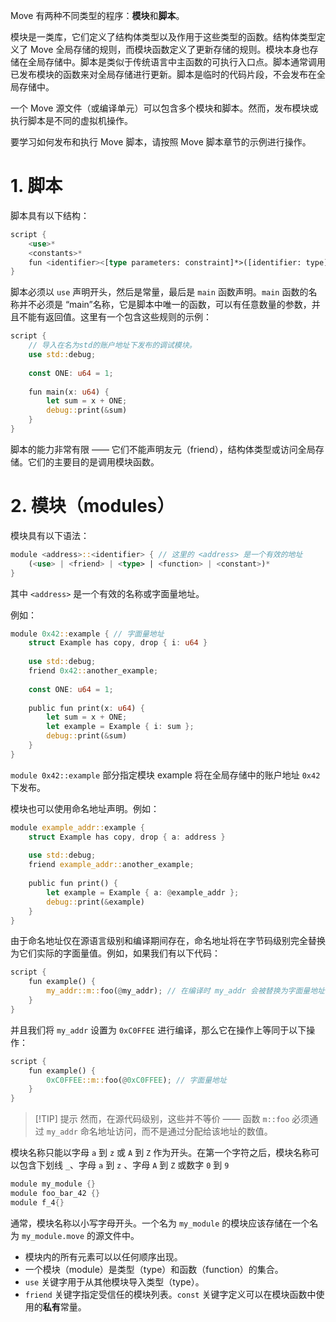 Move 有两种不同类型的程序：**模块**和**脚本**。

模块是一类库，它们定义了结构体类型以及作用于这些类型的函数。结构体类型定义了 Move 全局存储的规则，而模块函数定义了更新存储的规则。模块本身也存储在全局存储中。脚本是类似于传统语言中主函数的可执行入口点。脚本通常调用已发布模块的函数来对全局存储进行更新。脚本是临时的代码片段，不会发布在全局存储中。

一个 Move 源文件（或编译单元）可以包含多个模块和脚本。然而，发布模块或执行脚本是不同的虚拟机操作。

要学习如何发布和执行 Move 脚本，请按照 Move 脚本章节的示例进行操作。

# 1. 脚本
脚本具有以下结构：

```rust
script {
    <use>*
    <constants>*
    fun <identifier><[type parameters: constraint]*>([identifier: type]*) <function_body>
}
```


脚本必须以 `use` 声明开头，然后是常量，最后是 `main` 函数声明。`main` 函数的名称并不必须是 “main”名称，它是脚本中唯一的函数，可以有任意数量的参数，并且不能有返回值。这里有一个包含这些规则的示例：

```rust
script {
    // 导入在名为std的账户地址下发布的调试模块。
    use std::debug;
   
    const ONE: u64 = 1;
   
    fun main(x: u64) {
        let sum = x + ONE;
        debug::print(&sum)
    }
}
```

脚本的能力非常有限 —— 它们不能声明友元（friend），结构体类型或访问全局存储。它们的主要目的是调用模块函数。

# 2. 模块（modules）

模块具有以下语法：

```rust
module <address>::<identifier> { // 这里的 <address> 是一个有效的地址
    (<use> | <friend> | <type> | <function> | <constant>)*
}
```

其中 `<address>` 是一个有效的名称或字面量地址。

例如：

```rust
module 0x42::example { // 字面量地址
    struct Example has copy, drop { i: u64 }
   
    use std::debug;
    friend 0x42::another_example;
   
    const ONE: u64 = 1;
   
    public fun print(x: u64) {
        let sum = x + ONE;
        let example = Example { i: sum };
        debug::print(&sum)
    }
}
```

`module 0x42::example` 部分指定模块 example 将在全局存储中的账户地址 `0x42` 下发布。

模块也可以使用命名地址声明。例如：

```rust
module example_addr::example {
    struct Example has copy, drop { a: address }
   
    use std::debug;
    friend example_addr::another_example;
   
    public fun print() {
        let example = Example { a: @example_addr };
        debug::print(&example)
    }
}
```

由于命名地址仅在源语言级别和编译期间存在，命名地址将在字节码级别完全替换为它们实际的字面量值。例如，如果我们有以下代码：

```rust
script {
    fun example() {
        my_addr::m::foo(@my_addr); // 在编译时 my_addr 会被替换为字面量地址
    }
}
```

并且我们将 `my_addr` 设置为 `0xC0FFEE` 进行编译，那么它在操作上等同于以下操作：

```rust
script {
    fun example() {
        0xC0FFEE::m::foo(@0xC0FFEE); // 字面量地址
    }
}
```

>[!TIP] 提示
>然而，在源代码级别，这些并不等价 —— 函数 `m::foo` 必须通过 `my_addr` 命名地址访问，而不是通过分配给该地址的数值。

模块名称只能以字母 `a` 到 `z` 或 `A` 到 `Z` 作为开头。在第一个字符之后，模块名称可以包含下划线 `_`、字母 `a` 到 `z` 、字母 `A` 到 `Z` 或数字 `0` 到 `9`

```rust
module my_module {}
module foo_bar_42 {}
module f_4{}
```

通常，模块名称以小写字母开头。一个名为 `my_module` 的模块应该存储在一个名为 `my_module.move` 的源文件中。

- 模块内的所有元素可以以任何顺序出现。
- 一个模块（module）是类型（type）和函数（function）的集合。
- `use` 关键字用于从其他模块导入类型（type）。
- `friend` 关键字指定受信任的模块列表。`const` 关键字定义可以在模块函数中使用的**私有**常量。